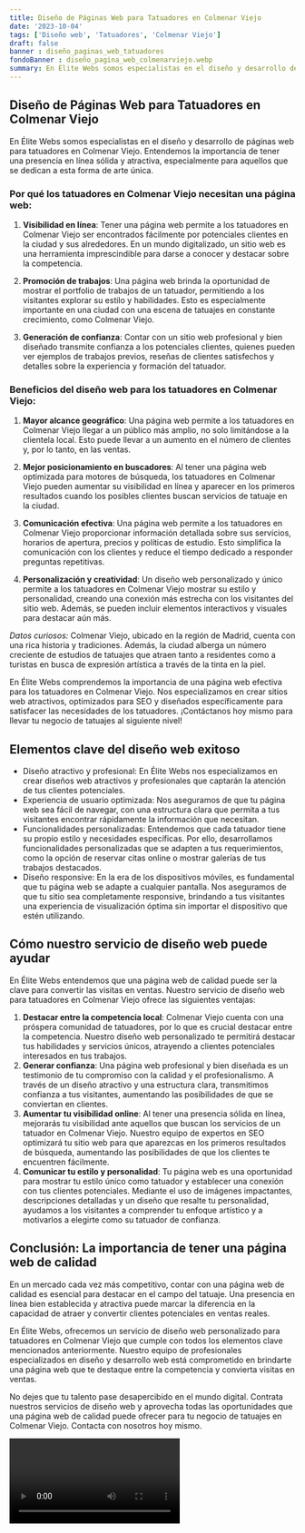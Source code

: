 ```yaml
---
title: Diseño de Páginas Web para Tatuadores en Colmenar Viejo
date: '2023-10-04'
tags: ['Diseño web', 'Tatuadores', 'Colmenar Viejo']
draft: false
banner : diseño_paginas_web_tatuadores
fondoBanner : diseño_pagina_web_colmenarviejo.webp
summary: En Élite Webs somos especialistas en el diseño y desarrollo de páginas web para tatuadores en Colmenar Viejo. Entendemos la importancia de tener una presencia en línea sólida y atractiva, especialmente para aquellos que se dedican a esta forma de arte única.
---
```


## Diseño de Páginas Web para Tatuadores en Colmenar Viejo

En Élite Webs somos especialistas en el diseño y desarrollo de páginas web para tatuadores en Colmenar Viejo. Entendemos la importancia de tener una presencia en línea sólida y atractiva, especialmente para aquellos que se dedican a esta forma de arte única.

### Por qué los tatuadores en Colmenar Viejo necesitan una página web:

1. **Visibilidad en línea**: Tener una página web permite a los tatuadores en Colmenar Viejo ser encontrados fácilmente por potenciales clientes en la ciudad y sus alrededores. En un mundo digitalizado, un sitio web es una herramienta imprescindible para darse a conocer y destacar sobre la competencia.

2. **Promoción de trabajos**: Una página web brinda la oportunidad de mostrar el portfolio de trabajos de un tatuador, permitiendo a los visitantes explorar su estilo y habilidades. Esto es especialmente importante en una ciudad con una escena de tatuajes en constante crecimiento, como Colmenar Viejo.

3. **Generación de confianza**: Contar con un sitio web profesional y bien diseñado transmite confianza a los potenciales clientes, quienes pueden ver ejemplos de trabajos previos, reseñas de clientes satisfechos y detalles sobre la experiencia y formación del tatuador.

### Beneficios del diseño web para los tatuadores en Colmenar Viejo:

1. **Mayor alcance geográfico**: Una página web permite a los tatuadores en Colmenar Viejo llegar a un público más amplio, no solo limitándose a la clientela local. Esto puede llevar a un aumento en el número de clientes y, por lo tanto, en las ventas.

2. **Mejor posicionamiento en buscadores**: Al tener una página web optimizada para motores de búsqueda, los tatuadores en Colmenar Viejo pueden aumentar su visibilidad en línea y aparecer en los primeros resultados cuando los posibles clientes buscan servicios de tatuaje en la ciudad.

3. **Comunicación efectiva**: Una página web permite a los tatuadores en Colmenar Viejo proporcionar información detallada sobre sus servicios, horarios de apertura, precios y políticas de estudio. Esto simplifica la comunicación con los clientes y reduce el tiempo dedicado a responder preguntas repetitivas.

4. **Personalización y creatividad**: Un diseño web personalizado y único permite a los tatuadores en Colmenar Viejo mostrar su estilo y personalidad, creando una conexión más estrecha con los visitantes del sitio web. Además, se pueden incluir elementos interactivos y visuales para destacar aún más.

*Datos curiosos:* Colmenar Viejo, ubicado en la región de Madrid, cuenta con una rica historia y tradiciones. Además, la ciudad alberga un número creciente de estudios de tatuajes que atraen tanto a residentes como a turistas en busca de expresión artística a través de la tinta en la piel.

En Élite Webs comprendemos la importancia de una página web efectiva para los tatuadores en Colmenar Viejo. Nos especializamos en crear sitios web atractivos, optimizados para SEO y diseñados específicamente para satisfacer las necesidades de los tatuadores. ¡Contáctanos hoy mismo para llevar tu negocio de tatuajes al siguiente nivel!

<GifSeo />

<Cta />

## Elementos clave del diseño web exitoso

- Diseño atractivo y profesional: En Élite Webs nos especializamos en crear diseños web atractivos y profesionales que captarán la atención de tus clientes potenciales. 
- Experiencia de usuario optimizada: Nos aseguramos de que tu página web sea fácil de navegar, con una estructura clara que permita a tus visitantes encontrar rápidamente la información que necesitan.
- Funcionalidades personalizadas: Entendemos que cada tatuador tiene su propio estilo y necesidades específicas. Por ello, desarrollamos funcionalidades personalizadas que se adapten a tus requerimientos, como la opción de reservar citas online o mostrar galerías de tus trabajos destacados.
- Diseño responsive: En la era de los dispositivos móviles, es fundamental que tu página web se adapte a cualquier pantalla. Nos aseguramos de que tu sitio sea completamente responsive, brindando a tus visitantes una experiencia de visualización óptima sin importar el dispositivo que estén utilizando.

## Cómo nuestro servicio de diseño web puede ayudar

En Élite Webs entendemos que una página web de calidad puede ser la clave para convertir las visitas en ventas. Nuestro servicio de diseño web para tatuadores en Colmenar Viejo ofrece las siguientes ventajas:

1. **Destacar entre la competencia local**: Colmenar Viejo cuenta con una próspera comunidad de tatuadores, por lo que es crucial destacar entre la competencia. Nuestro diseño web personalizado te permitirá destacar tus habilidades y servicios únicos, atrayendo a clientes potenciales interesados en tus trabajos.
2. **Generar confianza**: Una página web profesional y bien diseñada es un testimonio de tu compromiso con la calidad y el profesionalismo. A través de un diseño atractivo y una estructura clara, transmitimos confianza a tus visitantes, aumentando las posibilidades de que se conviertan en clientes.
3. **Aumentar tu visibilidad online**: Al tener una presencia sólida en línea, mejorarás tu visibilidad ante aquellos que buscan los servicios de un tatuador en Colmenar Viejo. Nuestro equipo de expertos en SEO optimizará tu sitio web para que aparezcas en los primeros resultados de búsqueda, aumentando las posibilidades de que los clientes te encuentren fácilmente.
4. **Comunicar tu estilo y personalidad**: Tu página web es una oportunidad para mostrar tu estilo único como tatuador y establecer una conexión con tus clientes potenciales. Mediante el uso de imágenes impactantes, descripciones detalladas y un diseño que resalte tu personalidad, ayudamos a los visitantes a comprender tu enfoque artístico y a motivarlos a elegirte como su tatuador de confianza.

## Conclusión: La importancia de tener una página web de calidad

En un mercado cada vez más competitivo, contar con una página web de calidad es esencial para destacar en el campo del tatuaje. Una presencia en línea bien establecida y atractiva puede marcar la diferencia en la capacidad de atraer y convertir clientes potenciales en ventas reales.

En Élite Webs, ofrecemos un servicio de diseño web personalizado para tatuadores en Colmenar Viejo que cumple con todos los elementos clave mencionados anteriormente. Nuestro equipo de profesionales especializados en diseño y desarrollo web está comprometido en brindarte una página web que te destaque entre la competencia y convierta visitas en ventas.

No dejes que tu talento pase desapercibido en el mundo digital. Contrata nuestros servicios de diseño web y aprovecha todas las oportunidades que una página web de calidad puede ofrecer para tu negocio de tatuajes en Colmenar Viejo. Contacta con nosotros hoy mismo.

<Video />

<CtaBot job='Tatuadores' city='Colmenar Viejo'/>

<Gmaps query='Colmenar Viejo+españa+maps' />